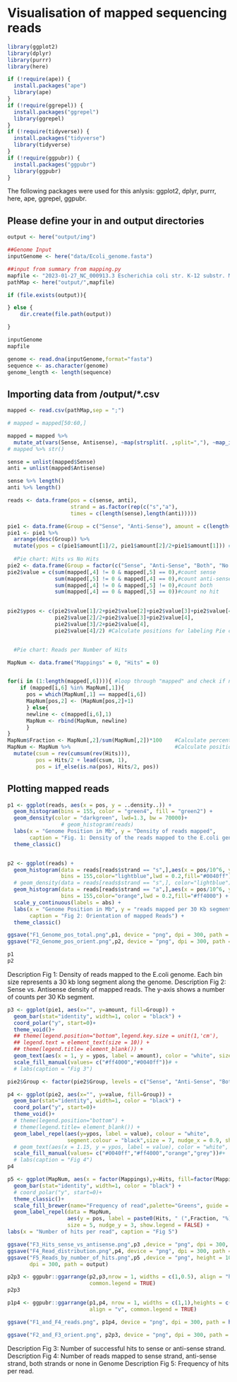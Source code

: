 # Visualisation of mapped sequencing reads

```R
library(ggplot2)
library(dplyr)
library(purrr)
library(here)

if (!require(ape)) {
  install.packages("ape")
  library(ape)
}
if (!require(ggrepel)) {
  install.packages("ggrepel")
  library(ggrepel)
}
if (!require(tidyverse)) {
  install.packages("tidyverse")
  library(tidyverse)
}
if (!require(ggpubr)) {
  install.packages("ggpubr")
  library(ggpubr)
}
```
The following packages were used for this anlysis: ggplot2, dplyr, purrr, here, ape, ggrepel, ggpubr.

## Please define your in and output directories
```R
output <- here("output/img")

##Genome Input
inputGenome <- here("data/Ecoli_genome.fasta")

##input from summary from mapping.py
mapfile <- "2023-01-27_NC_000913.3 Escherichia coli str. K-12 substr. MG1655, complete genome.csv"
pathMap <- here("output/",mapfile)

if (file.exists(output)){

} else {
    dir.create(file.path(output))

}

inputGenome
mapfile
```
```R
genome <- read.dna(inputGenome,format="fasta")
sequence <- as.character(genome)
genome_length <- length(sequence)
```

## Importing data from /output/*.csv

```R
mapped <- read.csv(pathMap,sep = ";")

# mapped = mapped[50:60,]

mapped = mapped %>%
  mutate_at(vars(Sense, Antisense), ~map(strsplit(. ,split=","), ~map_int(.x, as.integer)))
# mapped %>% str()

sense = unlist(mapped$Sense)
anti = unlist(mapped$Antisense)

sense %>% length()
anti %>% length()

reads <- data.frame(pos = c(sense, anti),
                    strand = as.factor(rep(c("s","a"),
                    times = c(length(sense),length(anti)))))
```

```R
pie1 <- data.frame(Group = c("Sense", "Anti-Sense"), amount = c(length(sense),length(anti)))
pie1 <- pie1 %>%
  arrange(desc(Group)) %>%
  mutate(ypos = c(pie1$amount[1]/2, pie1$amount[2]/2+pie1$amount[1])) #Calculate positions for labeling Pie chart. 
  
  #Pie chart: Hits vs No Hits
pie2 <- data.frame(Group = factor(c("Sense", "Anti-Sense", "Both", "No Hit")))
pie2$value = c(sum(mapped[,4] != 0 & mapped[,5] == 0),#count sense
               sum(mapped[,5] != 0 & mapped[,4] == 0),#count anti-sense
               sum(mapped[,4] != 0 & mapped[,5] != 0),#count both
               sum(mapped[,4] == 0 & mapped[,5] == 0))#count no hit
               

pie2$ypos <- c(pie2$value[1]/2+pie2$value[2]+pie2$value[3]+pie2$value[4],
               pie2$value[2]/2+pie2$value[3]+pie2$value[4],
               pie2$value[3]/2+pie2$value[4],
               pie2$value[4]/2) #Calculate positions for labeling Pie chart. 


  #Pie chart: Reads per Number of Hits

MapNum <- data.frame("Mappings" = 0, "Hits" = 0)


for(i in (1:length(mapped[,6]))){ #loop through "mapped" and check if number of total hits already in MapNum; if so add one to Hits; if not, add add number of toatal hits to new line.
    if (mapped[i,6] %in% MapNum[,1]){
      pos = which(MapNum[,1] == mapped[i,6])
      MapNum[pos,2] <- (MapNum[pos,2]+1)
      } else{
      newline <- c(mapped[i,6],1)
      MapNum <- rbind(MapNum, newline)
      }
}
MapNum$Fraction <- MapNum[,2]/sum(MapNum[,2])*100    #Calculate percentage
MapNum <- MapNum %>%                                 #Calculate positions for labeling Pie chart. 
  mutate(csum = rev(cumsum(rev(Hits))), 
         pos = Hits/2 + lead(csum, 1),
         pos = if_else(is.na(pos), Hits/2, pos))


```

## Plotting mapped reads
```R
p1 <- ggplot(reads, aes(x = pos, y = ..density..)) +
  geom_histogram(bins = 155, color = "green4", fill = "green2") + 
  geom_density(color = "darkgreen", lwd=1.3, bw = 70000)+
                 # geom_histogram(reads)
  labs(x = "Genome Position in Mb", y = "Density of reads mapped",
       caption = "Fig. 1: Density of the reads mapped to the E.coli genome.") +
  theme_classic()


p2 <- ggplot(reads) +
  geom_histogram(data = reads[reads$strand == "s",],aes(x = pos/10^6, y = ..count..),
                 bins = 155,color="lightblue",lwd = 0.2,fill="#0040ff") +
  # geom_density(data = reads[reads$strand == "s",], color="lightblue") +
  geom_histogram(data = reads[reads$strand == "a",],aes(x = pos/10^6, y = -..count..),
                 bins = 155,color="orange",lwd = 0.2,fill="#ff4000") +
  scale_y_continuous(labels = abs) + 
  labs(x = "Genome Position in Mb", y = "reads mapped per 30 Kb segment",
       caption = "Fig 2: Orientation of mapped Reads") +
  theme_classic() 

ggsave("F1_Genome_pos_total.png",p1, device = "png", dpi = 300, path = output)
ggsave("F2_Genome_pos_orient.png",p2, device = "png", dpi = 300, path = output) 
```
```R
p1
p2
```


Description Fig 1: Density of reads mapped to the E.coli genome. Each bin size represents a 30 kb long segment along the genome.
Description Fig 2: Sense vs. Antisense density of mapped reads. The y-axis shows a number of counts per 30 Kb segment. 

```R
p3 <- ggplot(pie1, aes(x="", y=amount, fill=Group)) +
  geom_bar(stat="identity", width=1, color = "black") +
  coord_polar("y", start=0)+
  theme_void()+
  ## theme(legend.position="bottom",legend.key.size = unit(1,'cm'),
  ## legend.text = element_text(size = 10)) +
  ## theme(legend.title= element_blank()) +
  geom_text(aes(x = 1, y = ypos, label = amount), color = "white", size=5)+
  scale_fill_manual(values= c("#ff4000","#0040ff"))# +
  # labs(caption = "Fig 3")

pie2$Group <- factor(pie2$Group, levels = c("Sense", "Anti-Sense", "Both", "No Hit"))

p4 <- ggplot(pie2, aes(x="", y=value, fill=Group)) +
  geom_bar(stat="identity", width=1, color = "black") +
  coord_polar("y", start=0)+
  theme_void()+
  # theme(legend.position="bottom") +
  # theme(legend.title= element_blank()) +
  geom_label_repel(aes(y=ypos, label = value), colour = "white",
                   segment.colour = "black",size = 7, nudge_x = 0.9, show.legend = FALSE) +
  # geom_text(aes(x = 1.15, y = ypos, label = value), color = "white", size=5)+
  scale_fill_manual(values= c("#0040ff","#ff4000","orange","grey"))#+
  # labs(caption = "Fig 4")
p4

p5 <- ggplot(MapNum, aes(x = factor(Mappings),y=Hits, fill=factor(Mappings))) +
  geom_bar(stat="identity", width=1, color = "black") +
  # coord_polar("y", start=0)+
  theme_classic()+
  scale_fill_brewer(name="Frequency of read",palette="Greens", guide = "none")+
  geom_label_repel(data = MapNum,
                   aes(y = pos, label = paste0(Hits, " (",Fraction, "%)")),
                   size = 5, nudge_y = 3, show.legend = FALSE) +
labs(x = "Number of hits per read", caption = "Fig 5")

ggsave("F3_Hits_sense_vs_antisense.png",p3 ,device = "png", dpi = 300, path = output)
ggsave("F4_Read_distribution.png",p4, device = "png", dpi = 300, path = output)
ggsave("F5_Reads_by_number_of_hits.png",p5 ,device = "png", height = 10, width = 10,
       dpi = 300, path = output)

p2p3 <- ggpubr::ggarrange(p2,p3,nrow = 1, widths = c(1,0.5), align = "h",
                          common.legend = TRUE)
p2p3

p1p4 <- ggpubr::ggarrange(p1,p4, nrow = 1, widths = c(1,1),heights = c(1,10),
                          align = "v", common.legend = TRUE)

ggsave("F1_and_F4_reads.png", p1p4, device = "png", dpi = 300, path = here("doc/")) 

ggsave("F2_and_F3_orient.png", p2p3, device = "png", dpi = 300, path = here("doc/")) 
```


Description Fig 3: Number of successful hits to sense or anti-sense strand.
Description Fig 4: Number of reads mapped to sense strand, anti-sense strand, both strands or none in Genome
Description Fig 5: Frequency of hits per read. 

